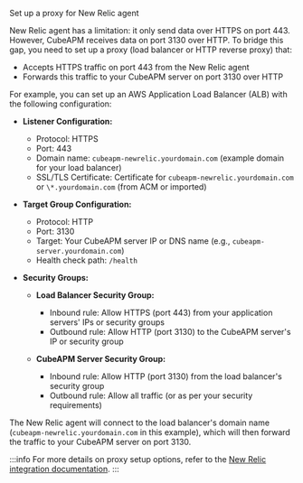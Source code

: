 Set up a proxy for New Relic agent

New Relic agent has a limitation: it only send data over HTTPS on port 443. However, CubeAPM receives data on port 3130 over HTTP. To bridge this gap, you need to set up a proxy (load balancer or HTTP reverse proxy) that:

- Accepts HTTPS traffic on port 443 from the New Relic agent
- Forwards this traffic to your CubeAPM server on port 3130 over HTTP

For example, you can set up an AWS Application Load Balancer (ALB) with the following configuration:

- **Listener Configuration:**

  - Protocol: HTTPS
  - Port: 443
  - Domain name: `cubeapm-newrelic.yourdomain.com` (example domain for your load balancer)
  - SSL/TLS Certificate: Certificate for `cubeapm-newrelic.yourdomain.com` or `\*.yourdomain.com` (from ACM or imported)

- **Target Group Configuration:**

  - Protocol: HTTP
  - Port: 3130
  - Target: Your CubeAPM server IP or DNS name (e.g., `cubeapm-server.yourdomain.com`)
  - Health check path: `/health`

- **Security Groups:**

  - **Load Balancer Security Group:**

    - Inbound rule: Allow HTTPS (port 443) from your application servers' IPs or security groups
    - Outbound rule: Allow HTTP (port 3130) to the CubeAPM server's IP or security group

  - **CubeAPM Server Security Group:**
    - Inbound rule: Allow HTTP (port 3130) from the load balancer's security group
    - Outbound rule: Allow all traffic (or as per your security requirements)

The New Relic agent will connect to the load balancer's domain name (`cubeapm-newrelic.yourdomain.com` in this example), which will then forward the traffic to your CubeAPM server on port 3130.

:::info
For more details on proxy setup options, refer to the [New Relic integration documentation](https://docs.cubeapm.com/instrumentation/newrelic).
:::
